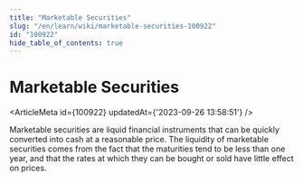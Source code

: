 ```yaml
---
title: "Marketable Securities"
slug: "/en/learn/wiki/marketable-securities-100922"
id: "100922"
hide_table_of_contents: true
---
```



# Marketable Securities

<ArticleMeta id={100922} updatedAt={'2023-09-26 13:58:51'} />
<div className='border-solid border-b border-t-0 my-4 border-[var(--ifm-color-gray-300)]' />

Marketable securities are liquid financial instruments that can be quickly converted into cash at a reasonable price. The liquidity of marketable securities comes from the fact that the maturities tend to be less than one year, and that the rates at which they can be bought or sold have little effect on prices.
